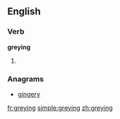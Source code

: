 ==English==

===Verb===
'''greying'''

# {{present participle of|[[grey]]}}

===Anagrams===
* [[gingery#English|gingery]]

[[fr:greying]]
[[simple:greying]]
[[zh:greying]]